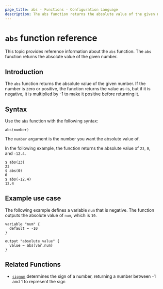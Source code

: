 ```yaml
---
page_title: abs - Functions - Configuration Language
description: The abs function returns the absolute value of the given number.
---
```


# `abs` function reference

This topic provides reference information about the `abs` function. The `abs` function returns the absolute value of the given number.

## Introduction

The `abs` function returns the absolute value of the given number. If the number is zero or positive, the function returns the value as-is, but if it is negative, it is multiplied by -1 to make it positive before returning it.

## Syntax

Use the `abs` function with the following syntax:

```hcl
abs(number) 
```

The `number` argument is the number you want the absolute value of.

In the following example, the function returns the absolute value of `23`, `0`, and `-12.4`.

```hcl hideClipboard
$ abs(23)
23
$ abs(0)
0
$ abs(-12.4)
12.4
```

## Example use case

The following example defines a variable `num` that is negative. The function outputs the absolute value of `num`, which is `10`.

```hcl
variable "num" {
  default = -10
}

output "absolute_value" {
  value = abs(var.num)
}
```

## Related Functions

- [`signum`](/terraform/language/functions/signum) determines the sign of a number, returning a number between -1 and 1 to represent the sign

